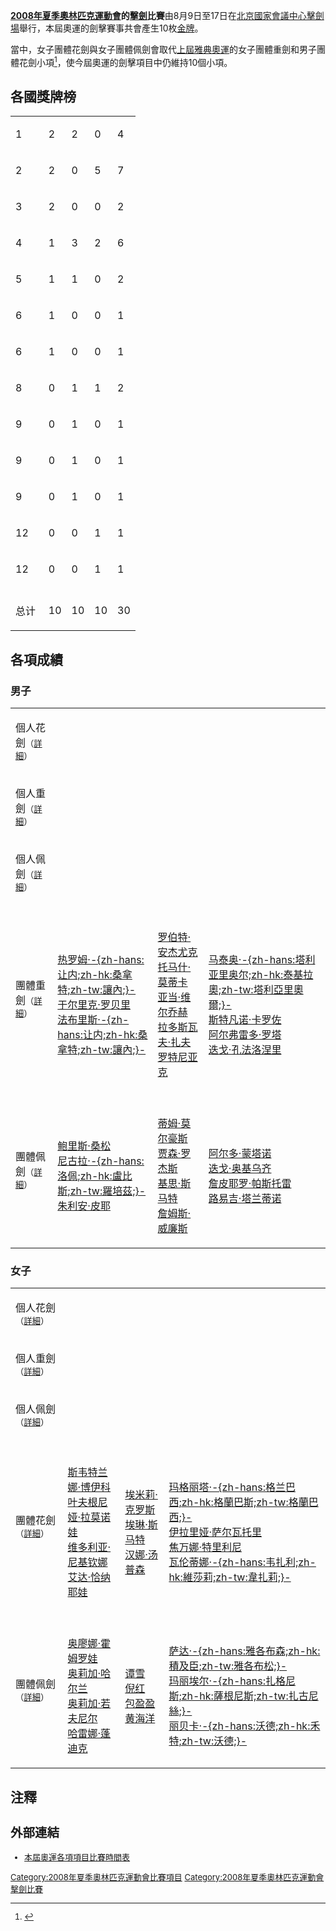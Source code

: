 {{noteTA
|T=zh-hans:2008年夏季奥林匹克运动会击剑比赛;zh-hk:2008年夏季奧林匹克運動會劍擊比賽;zh-tw:2008年夏季奧林匹克運動會擊劍比賽;
|1=zh-hans:击剑;zh-hk:劍擊;zh-tw:擊劍;
|2=zh-hans:重剑; zh-tw:銳劍; zh-hk:重劍;
|3=zh-hans:佩剑; zh-tw:軍刀; zh-hk:佩劍;
|4=zh-hans:花剑; zh-tw:鈍劍; zh-hk:花劍;
}}
{{2008年夏季奧林匹克運動會擊劍比賽}}
<!-- 注释出：[[File:Fencing_2008.gif|2008年夏季奥林匹克运动会击剑项目图标]] -->
'''[[2008年夏季奧林匹克運動會|2008年夏季奧林匹克運動會]]的[[擊劍|擊劍]]比賽'''由8月9日至17日在[[北京國家會議中心擊劍場|北京國家會議中心擊劍場]]舉行，本屆奧運的劍擊賽事共會產生10枚[[金牌|金牌]]。

當中，女子團體花劍與女子團體佩劍會取代[[2004年夏季奧林匹克運動會擊劍比賽|上屆雅典奧運]]的女子團體重劍和男子團體花劍小項<ref>{{Cite web |url=http://www.takungpao.com.hk/news/06/04/09/WF-550132.htm |title=女子花劍等列為京奧團體賽項目 |accessdate=2006-09-03 |archive-date=2006-05-15 |archive-url=https://web.archive.org/web/20060515055704/http://www.takungpao.com.hk/news/06/04/09/WF-550132.htm |dead-url=yes }}</ref>，使今屆奧運的劍擊項目中仍維持10個小項。

== 各國獎牌榜 ==
{| {{奖牌榜|class=wikitable sortable}}
|-
| 1 ||align=left| {{flagIOC|FRA|2008年夏季}} || 2 || 2 || 0 || 4
|-
| 2 ||align=left| {{flagIOC|ITA|2008年夏季}} || 2 || 0 || 5 || 7
|-
| 3 ||align=left| {{flagIOC|GER|2008年夏季}} || 2 || 0 || 0 || 2
|-
| 4 ||align=left| {{flagIOC|USA|2008年夏季}} || 1 || 3 || 2 || 6
|-
| 5 ||align=left| {{flagIOC|CHN|2008年夏季}} || 1 || 1 || 0 || 2
|-
| 6 ||align=left| {{flagIOC|RUS|2008年夏季}} || 1 || 0 || 0 || 1
|-
| 6 ||align=left| {{flagIOC|UKR|2008年夏季}} || 1 || 0 || 0 || 1
|-
| 8 ||align=left| {{flagIOC|ROU|2008年夏季}} || 0 || 1 || 1 || 2
|-
| 9 ||align=left| {{flagIOC|JPN|2008年夏季}} || 0 || 1 || 0 || 1
|-
| 9 ||align=left| {{flagIOC|KOR|2008年夏季}} || 0 || 1 || 0 || 1
|-
| 9 ||align=left| {{flagIOC|POL|2008年夏季}} || 0 || 1 || 0 || 1
|-
| 12 ||align=left| {{flagIOC|ESP|2008年夏季}} || 0 || 0 || 1 || 1
|-
| 12 ||align=left| {{flagIOC|HUN|2008年夏季}} || 0 || 0 || 1 || 1
|-
|- class="sortbottom"
!colspan=2| 总计 || 10 || 10 || 10 || 30
|}

== 各項成績 ==
=== 男子 ===
{| {{MedalistTable|type=項目|columns=1|style=font-size:small;}}
|-
|個人花劍<small>（[[2008年夏季奧林匹克運動會劍擊比賽—男子個人花劍|詳細]]）</small>
| {{flagIOCathlete|[[本亚明·克莱布林克|本亚明·-{zh-hans:克莱布林克;zh-hk:基爾碧克;zh-tw:克萊布林克;}-]]|GER|2008年夏季}}
| {{flagIOCathlete|[[太田雄贵|太田雄贵]]|JPN|2008年夏季}}
| {{flagIOCathlete|[[萨尔瓦托雷·桑佐|萨尔瓦托雷·-{zh-hans:桑佐;zh-hk:辛素;zh-tw:桑佐;}-]]|ITA|2008年夏季}}
|-
|個人重劍<small>（[[2008年夏季奧林匹克運動會劍擊比賽—男子個人重劍|詳細]]）</small>
| {{flagIOCathlete|[[马泰奥·塔利亚里奥尔|马泰奥·-{zh-hans:塔利亚里奥尔;zh-hk:泰基拉奧;zh-tw:塔利亞里奧爾;}-]]|ITA|2008年夏季}}
| {{flagIOCathlete|[[法布里斯·让内|法布里斯·-{zh-hans:让内;zh-hk:桑拿特;zh-tw:讓內;}-]]|FRA|2008年夏季}}
| {{flagIOCathlete|[[何塞·路易斯·阿瓦霍|何塞·路易斯·-{zh-hans:阿瓦霍;zh-hk:艾巴祖;zh-tw:阿瓦霍;}-]]|ESP|2008年夏季}}
|-
|個人佩劍<small>（[[2008年夏季奧林匹克運動會劍擊比賽—男子個人佩劍|詳細]]）</small>
| {{flagIOCathlete|[[仲滿|仲滿]]|CHN|2008年夏季}}
| {{flagIOCathlete|[[尼古拉·洛佩|尼古拉·-{zh-hans:洛佩;zh-hk:盧比斯;zh-tw:羅培茲;}-]]|FRA|2008年夏季}}
| {{flagIOCathlete|[[米哈伊·科瓦柳|米哈伊·-{zh-hans:科瓦柳;zh-hk:高華雷;zh-tw:柯瓦留;}-]]|ROM|2008年夏季}}
|-
|團體重劍<small>（[[2008年夏季奧林匹克運動會劍擊比賽—男子團體重劍|詳細]]）</small>
| {{flagIOCteam|FRA|2008年夏季}}<br />[[热罗姆·让内|热罗姆·-{zh-hans:让内;zh-hk:桑拿特;zh-tw:讓內;}-]]<br />[[于尔里克·罗贝里|于尔里克·罗贝里]]<br />[[法布里斯·让内|法布里斯·-{zh-hans:让内;zh-hk:桑拿特;zh-tw:讓內;}-]]
| {{flagIOCteam|POL|2008年夏季}}<br />[[罗伯特·安杰尤克|罗伯特·安杰尤克]]<br />[[托马什·莫蒂卡|托马什·莫蒂卡]]<br />[[亚当·维尔乔赫|亚当·维尔乔赫]]<br />[[拉多斯瓦夫·扎夫罗特尼亚克|拉多斯瓦夫·扎夫罗特尼亚克]]
| {{flagIOCteam|ITA|2008年夏季}}<br />[[马泰奥·塔利亚里奥尔|马泰奥·-{zh-hans:塔利亚里奥尔;zh-hk:泰基拉奧;zh-tw:塔利亞里奧爾;}-]]<br />[[斯特凡诺·卡罗佐|斯特凡诺·卡罗佐]]<br />[[阿尔弗雷多·罗塔|阿尔弗雷多·罗塔]]<br />[[迭戈·孔法洛涅里|迭戈·孔法洛涅里]]
|-
|團體佩劍<small>（[[2008年夏季奧林匹克運動會劍擊比賽—男子團體佩劍|詳細]]）</small>
| {{flagIOCteam|FRA|2008年夏季}}<br />[[鲍里斯·桑松|鲍里斯·桑松]]<br />[[尼古拉·洛佩|尼古拉·-{zh-hans:洛佩;zh-hk:盧比斯;zh-tw:羅培茲;}-]]<br />[[朱利安·皮耶|朱利安·皮耶]] 
| {{flagIOCteam|USA|2008年夏季}}<br />[[蒂姆·莫尔豪斯|蒂姆·莫尔豪斯]]<br />[[贾森·罗杰斯|贾森·罗杰斯]]<br />[[基思·斯马特|基思·斯马特]]<br />[[詹姆斯·威廉斯|詹姆斯·威廉斯]]
| {{flagIOCteam|ITA|2008年夏季}}<br />[[阿尔多·蒙塔诺_(1978年)|阿尔多·蒙塔诺]]<br />[[迭戈·奥基乌齐|迭戈·奥基乌齐]]<br />[[詹皮耶罗·帕斯托雷|詹皮耶罗·帕斯托雷]]<br />[[路易吉·塔兰蒂诺|路易吉·塔兰蒂诺]]
|}

=== 女子 ===
{| {{MedalistTable|type=項目|columns=1|style=font-size:small;}}
|-
|個人花劍<small>（[[2008年夏季奧林匹克運動會擊劍比賽－女子個人花劍|詳細]]）</small>
| {{flagIOCathlete|[[瓦伦蒂娜·韦扎利|瓦伦蒂娜·-{zh-hans:韦扎利;zh-hk:維莎莉;zh-tw:韋扎莉;}-]]|ITA|2008年夏季}}
| {{flagIOCathlete|[[南贤喜|南贤喜]]|KOR|2008年夏季}}
| {{flagIOCathlete|[[玛格丽塔·格兰巴西|玛格丽塔·-{zh-hans:格兰巴西;zh-hk:格蘭巴斯;zh-tw:格蘭巴西;}-]]|ITA|2008年夏季}}
|-
|個人重劍<small>（[[2008年夏季奧林匹克運動會劍擊比賽—女子個人重劍|詳細]]）</small>
| {{flagIOCathlete|[[布丽塔·海德曼|布丽塔·-{zh-hans:海德曼;zh-hk:海迪曼;zh-tw:海德曼;}-]]|GER|2008年夏季}}
| {{flagIOCathlete|[[安娜·玛丽亚·布伦泽|安娜·玛丽亚·-{zh-hans:布伦泽;zh-hk:芭莎;zh-tw:布蘭澤;}-]]|ROM|2008年夏季}}
| {{flagIOCathlete|[[明曹-奈巴尔德·伊尔迪科|明曹-奈巴尔德·-{zh-hans:伊尔迪科;zh-hk:美絲莎;zh-tw:奈巴德;}-]]|HUN|2008年夏季}}
|-
|個人佩劍<small>（[[2008年夏季奧林匹克運動會劍擊比賽－女子個人佩劍|詳細]]）</small>
| {{flagIOCathlete|[[瑪麗埃爾·扎格尼斯|玛丽埃尔·-{zh-hans:扎格尼斯;zh-hk:薩根尼斯;zh-tw:扎古尼絲;}-]]|USA|2008年夏季}}
| {{flagIOCathlete|[[萨达·雅各布森|萨达·-{zh-hans:雅各布森;zh-hk:積及臣;zh-tw:雅各布松;}-]]|USA|2008年夏季}}
| {{flagIOCathlete|[[丽贝卡·沃德|丽贝卡·-{zh-hans:沃德;zh-hk:禾特;zh-tw:沃德;}-]]|USA|2008年夏季}}
|-
|團體花劍<small>（[[2008年夏季奧林匹克運動會劍擊比賽—女子團體花劍|詳細]]）</small>
| {{flagIOCteam|RUS|2008年夏季}}<br />[[斯韦特兰娜·博伊科|斯韦特兰娜·博伊科]]<br />[[叶夫根尼娅·拉莫诺娃|叶夫根尼娅·拉莫诺娃]]<br />[[维多利亚·尼基钦娜|维多利亚·尼基钦娜]]<br />[[艾达·恰纳耶娃|艾达·恰纳耶娃]]
| {{flagIOCteam|USA|2008年夏季}}<br />[[埃米莉·克罗斯|埃米莉·克罗斯]]<br />[[埃琳·斯马特|埃琳·斯马特]]<br />[[汉娜·汤普森|汉娜·汤普森]]
| {{flagIOCteam|ITA|2008年夏季}}<br />[[玛格丽塔·格兰巴西|玛格丽塔·-{zh-hans:格兰巴西;zh-hk:格蘭巴斯;zh-tw:格蘭巴西;}-]]<br />[[伊拉里娅·萨尔瓦托里|伊拉里娅·萨尔瓦托里]]<br />[[焦万娜·特里利尼|焦万娜·特里利尼]]<br />[[瓦伦蒂娜·韦扎利|瓦伦蒂娜·-{zh-hans:韦扎利;zh-hk:維莎莉;zh-tw:韋扎莉;}-]]  

|-
|團體佩劍<small>（[[2008年夏季奧林匹克運動會劍擊比賽—女子團體佩劍|詳細]]）</small>
| {{flagIOCteam|UKR|2008年夏季}}<br />[[奥廖娜·霍姆罗娃|奥廖娜·霍姆罗娃]]<br />[[奥莉加·哈尔兰|奥莉加·哈尔兰]]<br />[[奥莉加·若夫尼尔|奥莉加·若夫尼尔]]<br />[[哈雷娜·蓬迪克|哈雷娜·蓬迪克]]
| {{flagIOCteam|CHN|2008年夏季}}<br />[[谭雪|谭雪]]<br />[[倪红|倪红]]<br />[[包盈盈|包盈盈]]<br />[[黄海洋|黄海洋]]
| {{flagIOCteam|USA|2008年夏季}}<br />[[萨达·雅各布森|萨达·-{zh-hans:雅各布森;zh-hk:積及臣;zh-tw:雅各布松;}-]]<br />[[瑪麗埃爾·扎格尼斯|玛丽埃尔·-{zh-hans:扎格尼斯;zh-hk:薩根尼斯;zh-tw:扎古尼絲;}-]]<br />[[丽贝卡·沃德|丽贝卡·-{zh-hans:沃德;zh-hk:禾特;zh-tw:沃德;}-]]
|}

== 注釋 ==
<div style="font-size:small"><references/>

== 外部連結 ==
* [https://web.archive.org/web/20060819022258/http://www.beijing2008.com/11/17/column211671711.shtml 本屆奧運各項項目比賽時間表]

{{2008年夏季奧林匹克運動會項目}}
{{奥林匹克运动会击剑比赛}}

[[Category:2008年夏季奧林匹克運動會比賽項目|Category:2008年夏季奧林匹克運動會比賽項目]]
[[Category:2008年夏季奧林匹克運動會擊劍比賽|Category:2008年夏季奧林匹克運動會擊劍比賽]]